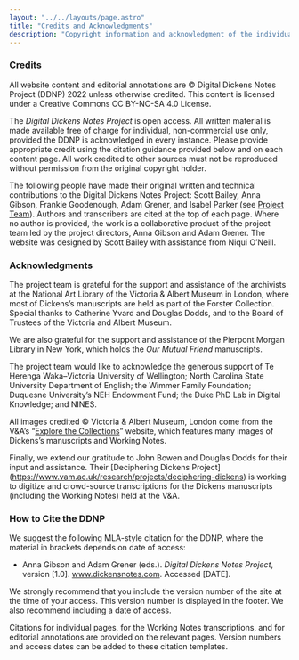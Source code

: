 ```yaml
---
layout: "../../layouts/page.astro"
title: "Credits and Acknowledgments"
description: "Copyright information and acknowledgment of the individuals and institutions who have supported the Digital Dickens Notes Project."
---
```


### Credits

All website content and editorial annotations are © Digital Dickens Notes Project (DDNP) 2022 unless otherwise credited. This content is licensed under a Creative Commons CC BY-NC-SA 4.0 License.

The _Digital Dickens Notes Project_ is open access. All written material is made available free of charge for individual, non-commercial use only, provided the DDNP is acknowledged in every instance. Please provide appropriate credit using the citation guidance provided below and on each content page. All work credited to other sources must not be reproduced without permission from the original copyright holder.

The following people have made their original written and technical contributions to the Digital Dickens Notes Project: Scott Bailey, Anna Gibson, Frankie Goodenough, Adam Grener, and Isabel Parker (see [Project Team](https://dickensnotes.com/about/team/)). Authors and transcribers are cited at the top of each page. Where no author is provided, the work is a collaborative product of the project team led by the project directors, Anna Gibson and Adam Grener. The website was designed by Scott Bailey with assistance from Niqui O’Neill. 

### Acknowledgments

The project team is grateful for the support and assistance of the archivists at the National Art Library of the Victoria & Albert Museum in London, where most of Dickens’s manuscripts are held as part of the Forster Collection. Special thanks to Catherine Yvard and Douglas Dodds, and to the Board of Trustees of the Victoria and Albert Museum.

We are also grateful for the support and assistance of the Pierpont Morgan Library in New York, which holds the _Our Mutual Friend_ manuscripts.

The project team would like to acknowledge the generous support of Te Herenga Waka–Victoria University of Wellington; North Carolina State University Department of English; the Wimmer Family Foundation; Duquesne University’s NEH Endowment Fund; the Duke PhD Lab in Digital Knowledge; and NINES. 

All images credited © Victoria & Albert Museum, London come from the V&A’s “[Explore the Collections](https://www.vam.ac.uk/collections?type=featured)” website, which features many images of Dickens’s manuscripts and Working Notes.

Finally, we extend our gratitude to John Bowen and Douglas Dodds for their input and assistance. Their [Deciphering Dickens Project] (https://www.vam.ac.uk/research/projects/deciphering-dickens) is working to digitize and crowd-source transcriptions for the Dickens manuscripts (including the Working Notes) held at the V&A. 

### How to Cite the DDNP

We suggest the following MLA-style citation for the DDNP, where the material in brackets depends on date of access: 

+ Anna Gibson and Adam Grener (eds.). _Digital Dickens Notes Project_, version [1.0]. www.dickensnotes.com. Accessed [DATE].

We strongly recommend that you include the version number of the site at the time of your access. This version number is displayed in the footer. We also recommend including a date of access. 

Citations for individual pages, for the Working Notes transcriptions, and for editorial annotations are provided on the relevant pages. Version numbers and access dates can be added to these citation templates.
